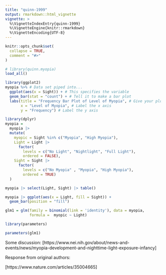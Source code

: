 ```yaml
---
title: "quinn-1999"
output: rmarkdown::html_vignette
vignette: >
  %\VignetteIndexEntry{quinn-1999}
  %\VignetteEngine{knitr::rmarkdown}
  %\VignetteEncoding{UTF-8}
---
```


```r
knitr::opts_chunk$set(
  collapse = TRUE,
  comment = "#>"
)
```

```r
# library(quinn.myopia)
load_all()
```

```r
library(ggplot2)
myopia %>% # Data set piped into...
  ggplot(aes(x = Sight)) + # This specifies the variable
  geom_bar(stat = "count") + # Tell it to make a bar plot
  labs(title = "Frequency Bar Plot of Level of Myopia", # Give your plot a title
       x = "Level of Myopia", # Label the x axis
       y = "Frequency") # Label the y axis

```


```r
library(dplyr)
myopia = 
  myopia |> 
  mutate(
    myopic = Sight %in% c("Myopia", "High Myopia"),
    Light = Light |> 
      factor(
        levels = c("No Light", "Nightlight", "Full Light"),
        ordered = FALSE),
    Sight = Sight |> 
      factor(
        levels = c("No Myopia" , "Myopia", "High Myopia"),
        ordered = TRUE)
  ) 

```

```r
myopia |> select(Light, Sight) |> table()

```


```r
myopia |> ggplot(aes(x = Light, fill = Sight)) +
  geom_bar(position = "fill")
```


```r

glm1 = glm(family = binomial(link = 'identity'), data = myopia,
           formula =  myopic ~ Light)

library(parameters)

parameters(glm1)

```


Some discussion: [https://www.nei.nih.gov/about/news-and-events/news/myopia-development-and-nighttime-light-exposure-infancy]

Response from original authors:

[https://www.nature.com/articles/35004665]
